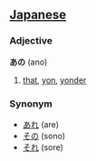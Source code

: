 == [[Japanese]] ==                                          
===Adjective===
'''あの''' (ano)

# [[that]], [[yon]], [[yonder]]

===Synonym===
* [[あれ]] (are)
* [[その]] (sono)
* [[それ]] (sore)